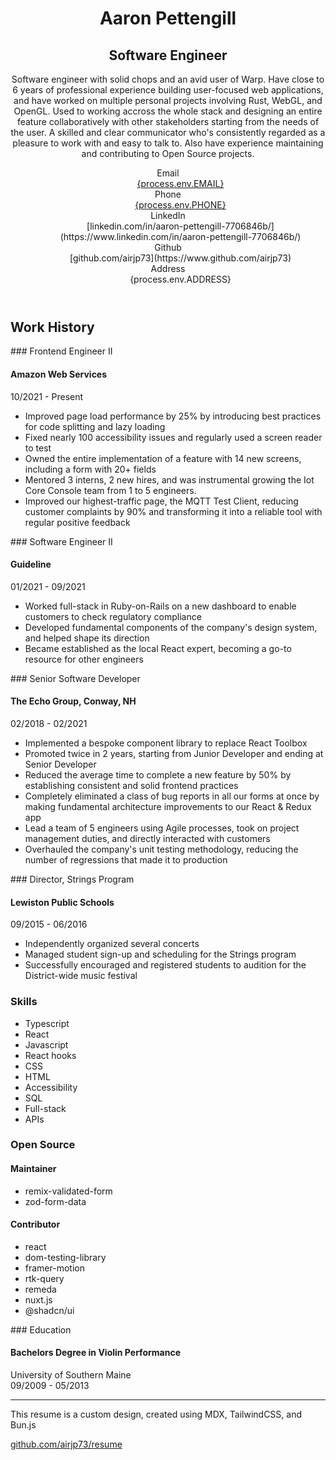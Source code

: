 <link href="./style.css" rel="stylesheet" />

<header>

<div>

# Aaron Pettengill

## Software Engineer

<section id="summary">
  Software engineer with solid chops and an avid user of Warp. Have close to 6
  years of professional experience building user-focused web applications, and
  have worked on multiple personal projects involving Rust, WebGL, and OpenGL.
  Used to working accross the whole stack and designing an entire feature
  collaboratively with other stakeholders starting from the needs of the user. A
  skilled and clear communicator who's consistently regarded as a pleasure to
  work with and easy to talk to. Also have experience maintaining and
  contributing to Open Source projects.
</section>

</div>

<dl id="info">

<dt>Email</dt>
<dd>
  <a href={`mailto:${process.env.EMAIL}`}>{process.env.EMAIL}</a>
</dd>

<dt>Phone</dt>
<dd>
  <a href={`tel:${process.env.PHONE}`}>{process.env.PHONE}</a>
</dd>

<dt>LinkedIn</dt>
<dd>
  [linkedin.com/in/aaron-pettengill-7706846b/](https://www.linkedin.com/in/aaron-pettengill-7706846b/)
</dd>

<dt>Github</dt>
<dd>[github.com/airjp73](https://www.github.com/airjp73)</dd>

<dt>Address</dt>
<dd>{process.env.ADDRESS}</dd>

</dl>

</header>

<main>

<section id="work">

## Work History

<div className="job">
### Frontend Engineer II

#### Amazon Web Services

<div className="date">10/2021 - Present</div>

- Improved page load performance by 25% by introducing best practices for code splitting and lazy loading
- Fixed nearly 100 accessibility issues and regularly used a screen reader to test
- Owned the entire implementation of a feature with 14 new screens, including a form with 20+ fields
- Mentored 3 interns, 2 new hires, and was instrumental growing the Iot Core Console team from 1 to 5 engineers.
- Improved our highest-traffic page, the MQTT Test Client, reducing customer complaints by 90% and transforming it into a reliable tool with regular positive feedback

</div>

<div className="job">
### Software Engineer II

#### Guideline

<div className="date">01/2021 - 09/2021</div>

- Worked full-stack in Ruby-on-Rails on a new dashboard to enable customers to check regulatory compliance
- Developed fundamental components of the company's design system, and helped shape its direction
- Became established as the local React expert, becoming a go-to resource for other engineers

</div>

<div className="job">
### Senior Software Developer

#### The Echo Group, Conway, NH

<div className="date">02/2018 - 02/2021</div>

- Implemented a bespoke component library to replace React Toolbox
- Promoted twice in 2 years, starting from Junior Developer and ending at Senior Developer
- Reduced the average time to complete a new feature by 50% by establishing consistent and solid frontend practices
- Completely eliminated a class of bug reports in all our forms at once by making fundamental architecture improvements to our React & Redux app
- Lead a team of 5 engineers using Agile processes, took on project management duties, and directly interacted with customers
- Overhauled the company's unit testing methodology, reducing the number of regressions that made it to production

</div>

<div className="job">
### Director, Strings Program

#### Lewiston Public Schools

<div className="date">09/2015 - 06/2016</div>

- Independently organized several concerts
- Managed student sign-up and scheduling for the Strings program
- Successfully encouraged and registered students to audition for the District-wide music festival

</div>

</section>

<aside>

<section id="skills">

### Skills

- Typescript
- React
- Javascript
- React hooks
- CSS
- HTML
- Accessibility
- SQL
- Full-stack
- APIs

</section>

<section id="open-source">

### Open Source

<div>

#### Maintainer

- remix-validated-form
- zod-form-data

</div>

<div>

#### Contributor

- react
- dom-testing-library
- framer-motion
- rtk-query
- remeda
- nuxt.js
- @shadcn/ui

</div>

</section>

<section className="school">
### Education

#### Bachelors Degree in Violin Performance

<div className="date">University of Southern Maine</div>
<div className="date">09/2009 - 05/2013</div>

</section>

---

<section id="resume-link">

<p>
  This resume is a custom design, created using MDX, TailwindCSS, and Bun.js
</p>

[github.com/airjp73/resume](https://www.github.com/airjp73/resume)

</section>

</aside>

</main>
